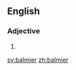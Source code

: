 ==English==

===Adjective===
{{head|en|adjective comparative form}}

# {{en-comparative of|balmy}}

[[sv:balmier]]
[[zh:balmier]]